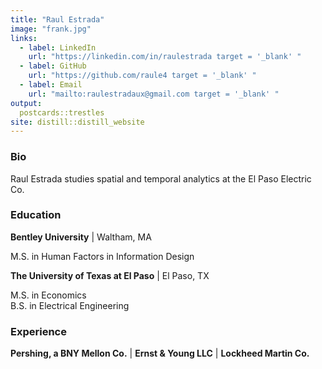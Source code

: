 ```yaml
---
title: "Raul Estrada"
image: "frank.jpg"
links:
  - label: LinkedIn
    url: "https://linkedin.com/in/raulestrada target = '_blank' "
  - label: GitHub
    url: "https://github.com/raule4 target = '_blank' "
  - label: Email
    url: "mailto:raulestradaux@gmail.com target = '_blank' "
output:
  postcards::trestles
site: distill::distill_website
---
```

 
### Bio

Raul Estrada studies spatial and temporal analytics at the El Paso Electric Co.

### Education

**Bentley University** | Waltham, MA

M.S. in Human Factors in Information Design

**The University of Texas at El Paso** | El Paso, TX

M.S. in Economics  
B.S. in Electrical Engineering  

### Experience

**Pershing, a BNY Mellon Co.** | **Ernst & Young LLC** | **Lockheed Martin Co.**
